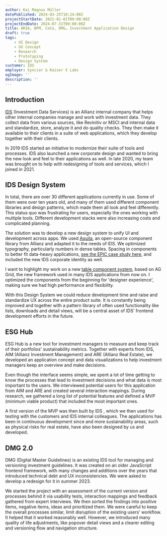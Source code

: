 ```yaml
---
author: Kai Magnus Müller
datePublished: 2024-03-25T10:24:00Z
projectStartDate: 2021-01-01T09:00:00Z
projectEndDate: 2024-07-31T09:00:00Z
title: ARIA, BPM, CoCo, DMG… Investment Application Design
draft: true
tags:
    - UI Design
    - UX Concept
    - Research
    - Prototyping
    - Design System
customer: IDS
employer: Syncier & Kaiser X Labs
ogImage: ''
description: ''
---
```



## Introduction

[IDS](https://www.idsdata.com/solutions/) (Investment Data Services) is an Allianz internal company that helps other internal companies manage and work with investment data. They collect data from various sources, like Revinitiv or MSCI and internal data and standardize, store, analyze it and do quality checks. They then make it available to their clients in a suite of web applications, which they develop together with their clients. 

In 2019 IDS started an initiative to modernize their suite of tools and processes. IDS also launched a new corporate design and wanted to bring the new look and feel to their applications as well. In late 2020, my team was brought on to help with redesigning of tools and services, which I joined in 2021.


## IDS Design System

In total, there are over 30 different applications currently in use. Some of them were over ten years old, and many of them used different component libraries and design patterns, which made them all look and feel differently. This status quo was frustrating for users, especially the ones working with multiple tools. Different development stacks were also increasing costs and complicated planning. 

The solution was to develop a new design system to unify UI and development across apps. We used [Aquila](https://allianz.github.io/ng-aquila/documentation), an open-source component library from Allianz and adapted it to the needs of IDS. We optimized typography, particularly numbers in dense tables. Spacing in components to better fit data-heavy applications, [see the EPIC case study here](/work/epic-designing-internal-applications), and included the new IDS corporate identity as well. 

<Figure 
    alt="" 
    src="https://res.cloudinary.com/dm3a0qioc/image/upload/v1721051593/DMG/ds-collage-1_j70aa2.jpg" 
    width="3200" 
    height="2000">
</Figure>

I want to highlight my work on a new [table component system](/work/creating-a-grid-component-system), based on AG Grid, the new framework used in many IDS applications from now on. I optimized the components from the beginning for 'designer experience', making sure we had high performance and flexibility.

With this Design System we could reduce development time and raise and standardize UX across the entire product suite. It is constantly being improved and together with a pattern library of often used functionality like lists, downloads and detail views, will be a central asset of IDS' frontend development efforts in the future. 

## ESG Hub

ESG Hub is a new tool for investment managers to measure and keep track of their portfolios' sustainability metrics. Together with experts from IDS, AIM (Allianz Investment Management) and ARE (Allianz Real Estate), we developed an application concept and data visualizations to help investment managers keep an overview and make decisions. 

<Figure 
    alt="We sifted through thousands of available data points to create visualization concepts that tell investment managers exactly how their portfolio companies are performing." 
    src="https://res.cloudinary.com/dm3a0qioc/image/upload/v1721042564/DMG/esg-company-view-collage-1_tqsju3.jpg" 
    width="3200" 
    height="2000">
</Figure>

Even though the interface seems simple, we spent a lot of time getting to know the processes that lead to investment decisions and what data is most important to the users. We interviewed potential users for this application from AIM and ARE and created several interaction mappings. During research, we gathered a long list of potential features and defined a MVP (minimum viable product) that included the most important ones. 

A first version of the MVP was then built by IDS , which we then used for testing with the customers and IDS internal colleagues. The applications has been in continuous development since and more sustainability areas, such as physical risks for real estate, have also been designed by us and developed. 

## DMG 2.0

DMG (Digital Master Guidelines) is an existing IDS tool for managing and versioning investment guidelines. It was created on an older JavaScript frontend framework, with many changes and additions over the years that introduced technical debt and UX inconsistencies. We were asked to develop a redesign for it in summer 2023.

<Figure 
    alt="From first research insights, we created interaction mappings and concepts. The final screen on the right includes many quality of life and UX improvements, while being careful not to disrupt existing workflows." 
    src="https://res.cloudinary.com/dm3a0qioc/image/upload/v1721040533/DMG/dmg-process-collage-1_sf23fd.jpg" 
    width="3200" 
    height="2000">
</Figure>

We started the project with an assessment of the current version and processes behind it via usability tests, interaction mappings and feedback gathered from expert interviews. We then sorted the findings into positive items, negative items, ideas and prioritized them. We were careful to keep the overall processes similar, limit disruption of the existing users' workflow. It helped that it worked reasonably well. However, we introduced many quality of life adjustments, like popover detail views and a clearer editing and versioning flow and navigation structure. 